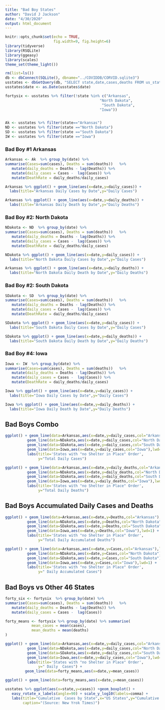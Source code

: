 ```yaml
---
title: "Bad Boy States"
author: "David J Jackson"
date: "4/30/2020"
output: html_document
---
```


```r
knitr::opts_chunk$set(echo = TRUE,
                      fig.width=9, fig.height=6)
library(tidyverse)
library(RSQLite)
library(ggeasy)
library(scales)
theme_set(theme_light())
```
```r
rm(list=ls())
db <- dbConnect(SQLite(), dbname="../COVIDDB/CORVID.sqlite3")
usstates <- dbGetQuery(db, "SELECT state,date,cases,deaths FROM us_states ;")
usstates$date <- as.Date(usstates$date)
```
```r
fortysix <- usstates %>% filter(!state %in% c("Arkansas",
                                           "North Dakota",
                                            "South Dakota",
                                           "Iowa"))


Ak <- usstates %>% filter(state=="Arkansas")
ND <- usstates %>% filter(state =="North Dakota")
SD <- usstates %>% filter(state =="South Dakota")
IW <- usstates %>% filter(state =="Iowa")
```

### Bad Boy #1 Arkansas

```r
Arkansas <- Ak  %>% group_by(date) %>% 
summarise(Cases=sum(cases), Deaths = sum(deaths))   %>%
   mutate(daily_deaths = Deaths - lag(Deaths)) %>% 
   mutate(daily_cases = Cases -  lag(Cases)) %>%
   mutate(DeathRate = daily_deaths/daily_cases)

Arkansas %>% ggplot() + geom_line(aes(x=date,y=daily_cases)) +
  labs(title="Arkansas Daily Cases by Date",y="Daily Cases")

Arkansas %>% ggplot() + geom_line(aes(x=date,y=daily_deaths)) +
  labs(title="Arkansas Daily Death by Date",y="Daily Deaths")
```

### Bad Boy #2: North Dakota

```r
NDakota <- ND  %>% group_by(date) %>% 
summarise(Cases=sum(cases), Deaths = sum(deaths))   %>%
   mutate(daily_deaths = Deaths - lag(Deaths)) %>% 
   mutate(daily_cases = Cases -  lag(Cases)) %>%
   mutate(DeathRate = daily_deaths/daily_cases)

NDakota %>% ggplot() + geom_line(aes(x=date,y=daily_cases)) +
  labs(title="North Dakota Daily Cases by Date",y="Daily Cases")

Arkansas %>% ggplot() + geom_line(aes(x=date,y=daily_deaths)) +
  labs(title="North Dakota Daily Death by Date",y="Daily Deaths")
```

### Bad Boy #2: South Dakota

```r
SDakota <- SD  %>% group_by(date) %>% 
summarise(Cases=sum(cases), Deaths = sum(deaths))   %>%
   mutate(daily_deaths = Deaths - lag(Deaths)) %>% 
   mutate(daily_cases = Cases -  lag(Cases)) %>%
   mutate(DeathRate = daily_deaths/daily_cases)

SDakota %>% ggplot() + geom_line(aes(x=date,y=daily_cases)) +
  labs(title="South Dakota Daily Cases by Date",y="Daily Cases")

SDakota %>% ggplot() + geom_line(aes(x=date,y=daily_deaths)) +
  labs(title="South Dakota Daily Death by Date",y="Daily Deaths")
```

### Bad Boy #4: Iowa

```r
Iowa <- IW  %>% group_by(date) %>% 
summarise(Cases=sum(cases), Deaths = sum(deaths))   %>%
   mutate(daily_deaths = Deaths - lag(Deaths)) %>% 
   mutate(daily_cases = Cases -  lag(Cases)) %>%
   mutate(DeathRate = daily_deaths/daily_cases)

Iowa %>% ggplot() + geom_line(aes(x=date,y=daily_cases)) +
  labs(title="Iowa Daily Cases by Date",y="Daily Cases")

Iowa %>% ggplot() + geom_line(aes(x=date,y=daily_deaths)) +
  labs(title="Iowa Daily Death by Date",y="Daily Deaths")
```

## Bad Boys Combo

```r
ggplot() + geom_line(data=Arkansas,aes(x=date,y=daily_cases,col="Arkansas"),lwd=1) +
          geom_line(data=NDakota,aes(x=date,y=daily_cases,col="North Dakota"),lwd=1) +
          geom_line(data=SDakota,aes(x=date,y=daily_cases,col="South Dakota"),lwd=1) +
          geom_line(data=Iowa,aes(x=date,y=daily_cases,col="Iowa"),lwd=1) +
          labs(title='States with "no Shelter in Place" Order',
               y="Total Daily Cases")
```

```r
ggplot() + geom_line(data=Arkansas,aes(x=date,y=daily_deaths,col="Arkansas"),lwd=1) +
          geom_line(data=NDakota,aes(x=date,y=daily_deaths,col="North Dakota"),lwd=1) +
          geom_line(data=SDakota,aes(x=date,y=daily_deaths,col="South Dakota"),lwd=1) +
          geom_line(data=Iowa,aes(x=date,y=daily_deaths,col="Iowa"),lwd=1) +
          labs(title='States with "no Shelter in Place" Order',
               y="Total Daily Deaths") 
```

## Bad Boys Accumulated Daily Cases and Deaths

```r
ggplot() + geom_line(data=Arkansas,aes(x=date,y=Deaths,col="Arkansas"),lwd=1) +
          geom_line(data=NDakota,aes(x=date,y=Deaths,col="North Dakota"),lwd=1) +
          geom_line(data=SDakota,aes(x=date,y=Deaths,col="South Dakota"),lwd=1) +
          geom_line(data=Iowa,aes(x=date,y=Deaths,col="Iowa"),lwd=1) +
          labs(title='States with "no Shelter in Place" Order',
               y="Total Daily Accumulated Deaths") 
```

```r
ggplot() + geom_line(data=Arkansas,aes(x=date,y=Cases,col="Arkansas"),lwd=1) +
          geom_line(data=NDakota,aes(x=date,y=Cases,col="North Dakota"),lwd=1) +
          geom_line(data=SDakota,aes(x=date,y=Cases,col="South Dakota"),lwd=1) +
          geom_line(data=Iowa,aes(x=date,y=Cases,col="Iowa"),lwd=1) +
          labs(title='States with "no Shelter in Place" Order',
               y=" Daily Accumulated Cases")
```

## Bad Boys vs Other 46 States

```r
forty_six <- fortysix  %>% group_by(date) %>% 
summarise(Cases=sum(cases), Deaths = sum(deaths))   %>%
   mutate(daily_deaths = Deaths - lag(Deaths)) %>% 
   mutate(daily_cases = Cases -  lag(Cases)) 
```
```r
forty_means <- fortysix %>% group_by(date) %>% summarise(
            mean_cases = mean(cases),
            mean_deaths = mean(deaths)
)
```
```r
ggplot() + geom_line(data=Arkansas,aes(x=date,y=daily_cases,col="Arkansas"),lwd=1) +
          geom_line(data=NDakota,aes(x=date,y=daily_cases,col="North Dakota"),lwd=1) +
          geom_line(data=SDakota,aes(x=date,y=daily_cases,col="South Dakota"),lwd=1) +
          geom_line(data=Iowa,aes(x=date,y=daily_cases,col="Iowa"),lwd=1) +
          labs(title='States with "no Shelter in Place" Order',
               y=" Daily  Cases") +
         geom_line(data=forty_means,aes(x=date,y=mean_cases))
```
```r
ggplot() + geom_line(data=forty_means,aes(x=date,y=mean_cases))
```



```r
usstates %>% ggplot(aes(x=state,y=cases)) +geom_boxplot() +
   easy_rotate_x_labels(angle=90) + scale_y_log10(labels=comma) +
   labs(title="Cumulative  Cases by State",x="US States",y="Cumulative Case (Log10)",
        caption="(Source: New Yrok Times)")
```